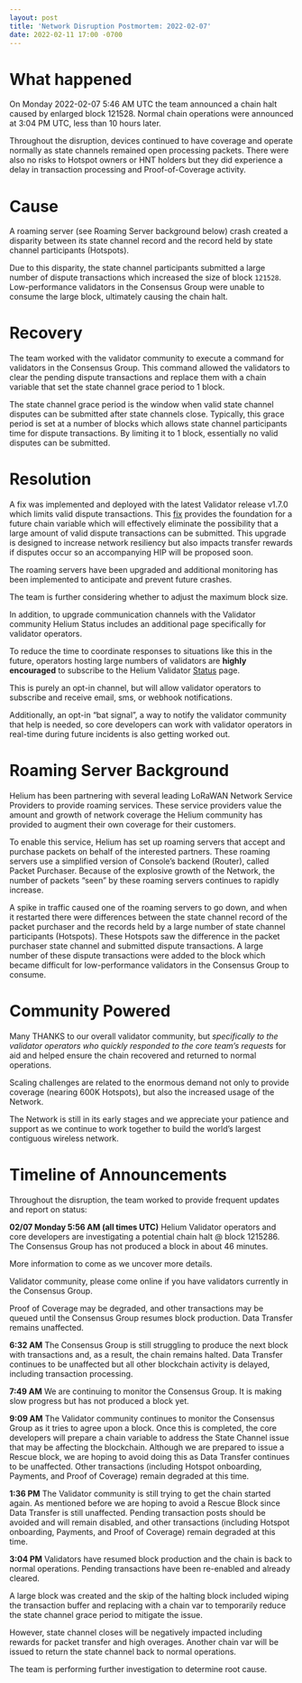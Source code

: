 ```yaml
---
layout: post
title: 'Network Disruption Postmortem: 2022-02-07'
date: 2022-02-11 17:00 -0700
---
```


# What happened

On Monday 2022-02-07 5:46 AM UTC the team announced a chain halt caused by enlarged block 121528.
Normal chain operations were announced at 3:04 PM UTC, less than 10 hours later.

<!--truncate-->

Throughout the disruption, devices continued to have coverage and operate normally as state channels
remained open processing packets. There were also no risks to Hotspot owners or HNT holders but they
did experience a delay in transaction processing and Proof-of-Coverage activity.

# Cause

A roaming server (see Roaming Server background below) crash created a disparity between its state
channel record and the record held by state channel participants (Hotspots).

Due to this disparity, the state channel participants submitted a large number of dispute
transactions which increased the size of block `121528`. Low-performance validators in the Consensus
Group were unable to consume the large block, ultimately causing the chain halt.

# Recovery

The team worked with the validator community to execute a command for validators in the Consensus
Group. This command allowed the validators to clear the pending dispute transactions and replace
them with a chain variable that set the state channel grace period to 1 block.

The state channel grace period is the window when valid state channel disputes can be submitted
after state channels close. Typically, this grace period is set at a number of blocks which allows
state channel participants time for dispute transactions. By limiting it to 1 block, essentially no
valid disputes can be submitted.

# Resolution

A fix was implemented and deployed with the latest Validator release v1.7.0 which limits valid
dispute transactions. This [fix](https://github.com/helium/blockchain-core/pull/1229/) provides the
foundation for a future chain variable which will effectively eliminate the possibility that a large
amount of valid dispute transactions can be submitted. This upgrade is designed to increase network
resiliency but also impacts transfer rewards if disputes occur so an accompanying HIP will be
proposed soon.

The roaming servers have been upgraded and additional monitoring has been implemented to anticipate
and prevent future crashes.

The team is further considering whether to adjust the maximum block size.

In addition, to upgrade communication channels with the Validator community Helium Status includes
an additional page specifically for validator operators.

To reduce the time to coordinate responses to situations like this in the future, operators hosting
large numbers of validators are **highly encouraged** to subscribe to the Helium Validator
[Status](http://validators-status.helium.com/) page.

This is purely an opt-in channel, but will allow validator operators to subscribe and receive email,
sms, or webhook notifications.

Additionally, an opt-in “bat signal”, a way to notify the validator community that help is needed,
so core developers can work with validator operators in real-time during future incidents is also
getting worked out.

# Roaming Server Background

Helium has been partnering with several leading LoRaWAN Network Service Providers to provide roaming
services. These service providers value the amount and growth of network coverage the Helium
community has provided to augment their own coverage for their customers.

To enable this service, Helium has set up roaming servers that accept and purchase packets on behalf
of the interested partners. These roaming servers use a simplified version of Console’s backend
(Router), called Packet Purchaser. Because of the explosive growth of the Network, the number of
packets “seen” by these roaming servers continues to rapidly increase.

A spike in traffic caused one of the roaming servers to go down, and when it restarted there were
differences between the state channel record of the packet purchaser and the records held by a large
number of state channel participants (Hotspots). These Hotspots saw the difference in the packet
purchaser state channel and submitted dispute transactions. A large number of these dispute
transactions were added to the block which became difficult for low-performance validators in the
Consensus Group to consume.

# Community Powered

Many THANKS to our overall validator community, but _specifically to the validator operators who
quickly responded to the core team’s requests_ for aid and helped ensure the chain recovered and
returned to normal operations.

Scaling challenges are related to the enormous demand not only to provide coverage (nearing 600K
Hotspots), but also the increased usage of the Network.

The Network is still in its early stages and we appreciate your patience and support as we continue
to work together to build the world’s largest contiguous wireless network.

# Timeline of Announcements

Throughout the disruption, the team worked to provide frequent updates and report on status:

**02/07 Monday 5:56 AM (all times UTC)** Helium Validator operators and core developers are
investigating a potential chain halt @ block 1215286. The Consensus Group has not produced a block
in about 46 minutes.

More information to come as we uncover more details.

Validator community, please come online if you have validators currently in the Consensus Group.

Proof of Coverage may be degraded, and other transactions may be queued until the Consensus Group
resumes block production. Data Transfer remains unaffected.

**6:32 AM** The Consensus Group is still struggling to produce the next block with transactions and,
as a result, the chain remains halted. Data Transfer continues to be unaffected but all other
blockchain activity is delayed, including transaction processing.

**7:49 AM** We are continuing to monitor the Consensus Group. It is making slow progress but has not
produced a block yet.

**9:09 AM** The Validator community continues to monitor the Consensus Group as it tries to agree
upon a block. Once this is completed, the core developers will prepare a chain variable to address
the State Channel issue that may be affecting the blockchain. Although we are prepared to issue a
Rescue block, we are hoping to avoid doing this as Data Transfer continues to be unaffected. Other
transactions (including Hotspot onboarding, Payments, and Proof of Coverage) remain degraded at this
time.

**1:36 PM** The Validator community is still trying to get the chain started again. As mentioned
before we are hoping to avoid a Rescue Block since Data Transfer is still unaffected. Pending
transaction posts should be avoided and will remain disabled, and other transactions (including
Hotspot onboarding, Payments, and Proof of Coverage) remain degraded at this time.

**3:04 PM** Validators have resumed block production and the chain is back to normal operations.
Pending transactions have been re-enabled and already cleared.

A large block was created and the skip of the halting block included wiping the transaction buffer
and replacing with a chain var to temporarily reduce the state channel grace period to mitigate the
issue.

However, state channel closes will be negatively impacted including rewards for packet transfer and
high overages. Another chain var will be issued to return the state channel back to normal
operations.

The team is performing further investigation to determine root cause.
